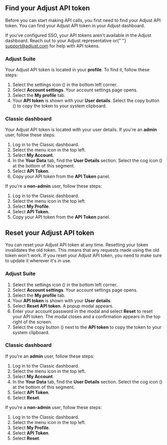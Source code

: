## Find your Adjust API token

Before you can start making API calls, you first need to find your Adjust API token. You can find your Adjust API token in your Adjust dashboard.

<Callout type="important">
   If you've configured SSO, your API tokens aren't available in the Adjust
   dashboard. Reach out to your Adjust representative or{" "}
   <a href="mailto:support@adjust.com">support@adjust.com</a> for help with API
   tokens.
</Callout>

### Adjust Suite

Your Adjust API token is located in your **profile**. To find it, follow these steps:

1. Select the settings icon (<Icon name="CogWheel" />) in the bottom left corner.
2. Select **Account settings**. Your account settings page opens.
3. Select the **My profile** tab.
4. Your **API token** is shown with your **User details**. Select the copy button (<Icon name="Copy" />) to copy the token to your system clipboard.

### Classic dashboard

Your Adjust API token is located with your user details. If you're an **admin** user, follow these steps:

1. Log in to the Classic dashboard.
2. Select the menu icon in the top left.
3. Select **My Account**.
4. In the **Your Data** tab, find the **User Details** section. Select the cog icon (<Icon name="CogWheel" />) at the bottom of this segment.
5. Select **API Token**.
6. Copy your API token from the **API Token** panel.

If you're a **non-admin** user, follow these steps:

1. Log in to the Classic dashboard.
2. Select the menu icon in the top left.
3. Select **My Profile**.
4. Select **API Token**.
5. Copy your API token from the **API Token** panel.

## Reset your Adjust API token

You can reset your Adjust API token at any time. Resetting your token invalidates the old token. This means that any requests made using the old token won't work. If you reset your Adjust API token, you need to make sure to update it wherever it's in use.

### Adjust Suite

1. Select the settings icon (<Icon name="CogWheel" />) in the bottom left corner.
2. Select **Account settings**. Your account settings page opens.
3. Select the **My profile** tab.
4. Your **API token** is shown with your **User details**.
5. Select **Reset API token**. A popup modal appears.
6. Enter your account password in the modal and select **Reset** to reset your API token. The modal closes and a confirmation appears in the top right of the screen.
7. Select the copy button (<Icon name="Copy" />) next to the **API token** to copy the token to your system clipboard.

### Classic dashboard

If you're an **admin** user, follow these steps:

1. Log in to the Classic dashboard.
2. Select the menu icon in the top left.
3. Select **My Account**.
4. In the **Your Data** tab, find the **User Details** section. Select the cog icon (<Icon name="CogWheel" />) at the bottom of this segment.
5. Select **API Token**.
6. Select **Reset**.

If you're a **non-admin** user, follow these steps:

1. Log in to the Classic dashboard.
2. Select the menu icon in the top left.
3. Select **My Profile**.
4. Select **API Token**.
5. Select **Reset**.
